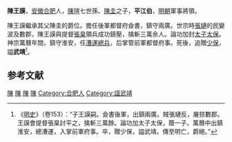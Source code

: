 '''陳王謨'''，[[安徽|安徽]][[合肥|合肥]]人，[[陳瑄|陳瑄]]七世孫、[[陳圭|陳圭]]之子，'''平江伯'''，[[明朝|明朝]]軍事將領。

陳王謨繼承其父陳圭的爵位。擔任後軍都督府僉書，鎮守兩廣。世宗時[[張璉|張璉]]的民變波及數郡，陳王謨與提督[[張臬|張臬]]領兵成功鎮壓，擒斬三萬余人。論功加封[[太子太保|太子太保]]。神宗萬曆年間，鎮守淮安，任[[漕运总督|漕運總兵]]，后掌管前軍都督府事。死後，追贈[[少保|少保]]，謚'''武靖'''<ref>《[[明史|明史]]》（卷153）：“子王謨嗣。僉書後軍，出鎮兩廣。賊張璉反，屠掠數郡。王謨會提督張臬討平之，擒斬三萬餘。論功加太子太保，蔭一子。萬曆中出鎮淮安，總漕運，入掌前軍府事。卒，贈少保，謚武靖。傳至明亡，爵絕。”</ref>。

==参考文献==
{{wikisource|明史/卷153}}
<div class="references-small">
<references />
</div>

{{明朝人物小作品}}

[[Category:明朝三公|陳]]
[[Category:明朝漕運總督|陳]]
[[Category:明朝太子三師|陳]]
[[Category:明朝平江伯|陳]]
[[Category:合肥人|Category:合肥人]]
[[Category:諡武靖|Category:諡武靖]]